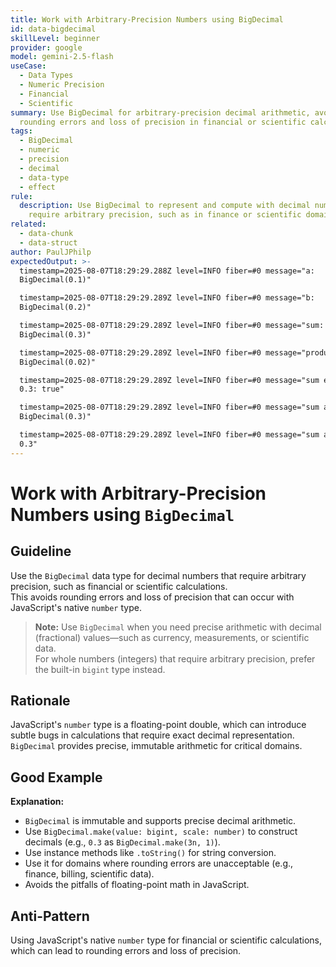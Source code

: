 ```yaml
---
title: Work with Arbitrary-Precision Numbers using BigDecimal
id: data-bigdecimal
skillLevel: beginner
provider: google
model: gemini-2.5-flash
useCase:
  - Data Types
  - Numeric Precision
  - Financial
  - Scientific
summary: Use BigDecimal for arbitrary-precision decimal arithmetic, avoiding
  rounding errors and loss of precision in financial or scientific calculations.
tags:
  - BigDecimal
  - numeric
  - precision
  - decimal
  - data-type
  - effect
rule:
  description: Use BigDecimal to represent and compute with decimal numbers that
    require arbitrary precision, such as in finance or scientific domains.
related:
  - data-chunk
  - data-struct
author: PaulJPhilp
expectedOutput: >-
  timestamp=2025-08-07T18:29:29.288Z level=INFO fiber=#0 message="a:
  BigDecimal(0.1)"

  timestamp=2025-08-07T18:29:29.289Z level=INFO fiber=#0 message="b:
  BigDecimal(0.2)"

  timestamp=2025-08-07T18:29:29.289Z level=INFO fiber=#0 message="sum:
  BigDecimal(0.3)"

  timestamp=2025-08-07T18:29:29.289Z level=INFO fiber=#0 message="product:
  BigDecimal(0.02)"

  timestamp=2025-08-07T18:29:29.289Z level=INFO fiber=#0 message="sum equals
  0.3: true"

  timestamp=2025-08-07T18:29:29.289Z level=INFO fiber=#0 message="sum as string:
  BigDecimal(0.3)"

  timestamp=2025-08-07T18:29:29.289Z level=INFO fiber=#0 message="sum as number:
  0.3"
---
```


# Work with Arbitrary-Precision Numbers using `BigDecimal`

## Guideline

Use the `BigDecimal` data type for decimal numbers that require arbitrary precision, such as financial or scientific calculations.  
This avoids rounding errors and loss of precision that can occur with JavaScript's native `number` type.

> **Note:**
> Use `BigDecimal` when you need precise arithmetic with decimal (fractional) values—such as currency, measurements, or scientific data.  
> For whole numbers (integers) that require arbitrary precision, prefer the built-in `bigint` type instead.

## Rationale

JavaScript's `number` type is a floating-point double, which can introduce subtle bugs in calculations that require exact decimal representation.  
`BigDecimal` provides precise, immutable arithmetic for critical domains.

## Good Example

<Example path="./src/data-bigdecimal.ts" />

**Explanation:**  
- `BigDecimal` is immutable and supports precise decimal arithmetic.
- Use `BigDecimal.make(value: bigint, scale: number)` to construct decimals (e.g., `0.3` as `BigDecimal.make(3n, 1)`).
- Use instance methods like `.toString()` for string conversion.
- Use it for domains where rounding errors are unacceptable (e.g., finance, billing, scientific data).
- Avoids the pitfalls of floating-point math in JavaScript.

## Anti-Pattern

Using JavaScript's native `number` type for financial or scientific calculations, which can lead to rounding errors and loss of precision.